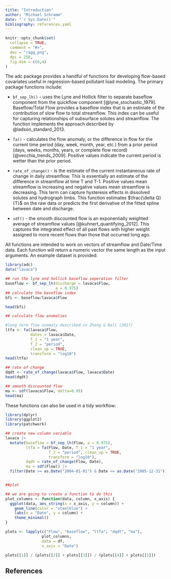 ```yaml
---
title: "Introduction"
author: "Michael Schramm"
date: "`r Sys.Date()`"
bibliography: references.yaml
---
```


```r
knitr::opts_chunk$set(
  collapse = TRUE,
  comment = "#>",
  dev = "ragg_png",
  dpi = 250,
  fig.dim = c(8,4)
)
```

The adc package provides a handful of functions for developing
flow-based covariates useful in regression-based pollutant load
modeling. The primary package functions include:

-   `bf_sep_lh()` - uses the Lyne and Hollick filter to separate
    baseflow component from the quickflow component
    [@lyne_stochastic_1979]. Baseflow/Total Flow provides a baseflow
    index that is an estimate of the contribution of slow flow to total
    streamflow. This index can be useful for capturing relationships of
    subsurface solutes and streamflow. The function implements the
    approach described by @ladson_standard_2013.

-   `fa()` - calculates the flow anomaly, or the difference in flow for
    the current time period (day, week, month, year, etc.) from a prior
    period (days, weeks, months, years, or complete flow record)
    [@vecchia_trends_2009]. Positive values indicate the current period
    is wetter than the prior period.

-   `rate_of_change()` - is the estimate of the current instantaneous
    rate of change in daily streamflow. This is essentially an estimate
    of the difference in streamflow at time T and T-1. Positive values
    mean streamflow is increasing and negative values mean streamflow is
    decreasing. This term can capture hysteresis effects in dissolved
    solutes and hydrograph limbs. This function estimates
    \$\\frac{\\delta Q}{\delta T}\$ on the raw data or predicts the
    first derivative of the fitted spline between date and discharge.

-   `sdf()` - the smooth discounted flow is an exponentially weighted
    average of streamflow values [@kuhnert_quantifying_2012]. This
    captures the integrated effect of all past flows with higher weight
    assigned to more recent flows than those that occurred long ago.

All functions are intended to work on vectors of streamflow and
Date/Time data. Each function will return a numeric vector the same
length as the input arguments. An example dataset is provided:

```r
library(adc)
data("lavaca")

## run the lyne and hollick baseflow seperation filter
baseflow <- bf_sep_lh(discharge = lavaca$Flow,
                      a = 0.975)
## calculate the baseflow index
bfi <- baseflow/lavaca$Flow

head(bfi)

## calculate flow anomalies

#long term flow anomaly described in Zhang & Ball (2017)
ltfa <- fa(lavaca$Flow,
           dates = lavaca$Date,
           T_1 = "1 year",
           T_2 = "period",
           clean_up = TRUE,
           transform = "log10")
head(ltfa)

## rate of change
dqdt <- rate_of_change(lavaca$Flow, lavaca$Date)
head(dqdt)

## smooth discounted flow
ma <- sdf(lavaca$Flow, delta=0.95)
head(ma)

```

These functions can also be used in a tidy workflow:

```r
library(dplyr)
library(ggplot2)
library(patchwork)

## create new column variable
lavaca |> 
  mutate(baseflow = bf_sep_lh(Flow, a = 0.975),
         ltfa = fa(Flow, Date, T_1 = "1 year",
                   T_2 = "period", clean_up = TRUE,
                   transform = "log10"),
         dqdt = rate_of_change(Flow, Date),
         ma = sdf(Flow)) |> 
  filter(Date >= as.Date("2004-01-01") & Date <= as.Date("2005-12-31"))-> df


##plot

## we are going to create a function to do this
plot_columns <- function(data, column, x_axis) {
  ggplot(data, aes_string(x = x_axis, y = column)) +
    geom_line(color = "steelblue") +
    labs(x = "Date", y = column) +
    theme_minimal()
}

plots <- lapply(c("Flow", "baseflow", "ltfa", "dqdt", "ma"),
                plot_columns,
                data = df,
                x_axis = "Date")

plots[[1]] / (plots[[2]] + plots[[3]]) / (plots[[4]] + plots[[5]])
```

## References
